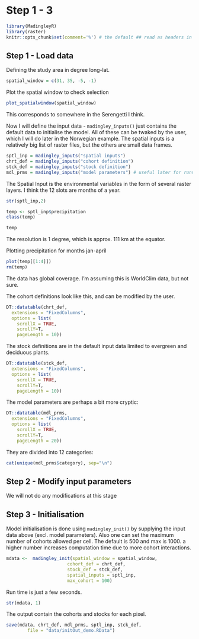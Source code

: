 # Step 1 - 3
```r
library(MadingleyR)
library(raster)
knitr::opts_chunk$set(comment='%') # the default ## read as headers in the knitted version
```



## Step 1 - Load data

Defining the study area in degree long-lat.
```r
spatial_window = c(31, 35, -5, -1)
```

Plot the spatial window to check selection
```r
plot_spatialwindow(spatial_window)
```

This corresponds to somewhere in the Serengetti I think.

Now I will define the input data - `madingley_inputs()` just contains the default data to initialise the model. All of these can be twaked by the user, which I will do later in the Norwegian example. The spatial inputs is a relatively big list of raster files, but the others are small data frames. 
```r
sptl_inp = madingley_inputs("spatial inputs")
chrt_def = madingley_inputs("cohort definition")
stck_def = madingley_inputs("stock definition")
mdl_prms = madingley_inputs("model parameters") # useful later for running the model
```


The Spatial Input is the environmental variables in the form of several raster layers. I think the 12 slots are months of a year.
```r
str(sptl_inp,2)
```

```r
temp <- sptl_inp$precipitation
class(temp)
```
```r
temp
```
The resolution is 1 degree, which is approx. 111 km at the equator. 

Plotting precipitation for months jan-april
```r
plot(temp[[1:4]])
rm(temp)
```
The data has global coverage. I'm assuming this is WorldClim data, but not sure.


The cohort definitions look like this, and can be modified by the user. 
```r
DT::datatable(chrt_def,
  extensions = "FixedColumns",
  options = list(
    scrollX = TRUE,
    scrollY=T,
    pageLength = 10))
```
The stock definitions are in the default input data limited to evergreen and deciduous plants. 
```r
DT::datatable(stck_def,
  extensions = "FixedColumns",
  options = list(
    scrollX = TRUE,
    scrollY=T,
    pageLength = 10))
```
The model parameters are perhaps a bit more cryptic:
```r
DT::datatable(mdl_prms,
  extensions = "FixedColumns",
  options = list(
    scrollX = TRUE,
    scrollY=T,
    pageLength = 20))
```
They are divided into 12 categories:
```r
cat(unique(mdl_prms$category), sep="\n")
```
## Step 2 - Modify input parameters
We will not do any modifications at this stage

## Step 3 - Initialisation

Model initialisation is done using ```madingley_init()``` by supplying the input data above (excl. model parameters). Also one can set the maximum number of cohorts allowed per cell. The default is 500 and max is 1000. a higher number increases computation time due to more cohort interactions. 

```r
mdata <-  madingley_init(spatial_window = spatial_window,
                       cohort_def = chrt_def,
                       stock_def = stck_def,
                       spatial_inputs = sptl_inp,
                       max_cohort = 100)
```
Run time is just a few seconds.

```r
str(mdata, 1)
```

The output contain the cohorts and stocks for each pixel.

```r
save(mdata, chrt_def, mdl_prms, sptl_inp, stck_def, 
        file = "data/initOut_demo.RData")
```


